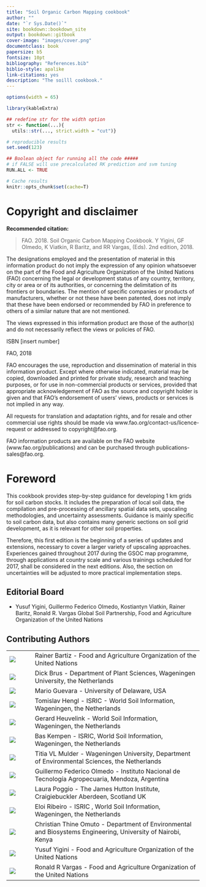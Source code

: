 ```yaml
--- 
title: "Soil Organic Carbon Mapping cookbook"
author: ""
date: "`r Sys.Date()`"
site: bookdown::bookdown_site
output: bookdown::gitbook
cover-image: "images/cover.png"
documentclass: book
papersize: b5
fontsize: 10pt
bibliography: "References.bib"
biblio-style: apalike
link-citations: yes
description: "The soilll cookbook."
---
```


```r
options(width = 65)

library(kableExtra)

## redefine str for the width option
str <- function(...){
  utils::str(..., strict.width = "cut")}

# reproducible results
set.seed(123)

## Boolean object for running all the code #####
# if FALSE will use precalculated RK prediction and svm tuning
RUN.ALL <- TRUE

# Cache results
knitr::opts_chunk$set(cache=T)
```



\frontmatter

# Copyright and disclaimer {-}

**Recommended citation:**

> FAO. 2018. Soil Organic Carbon Mapping Cookbook. Y Yigini, GF Olmedo, K Viatkin, R Baritz, and RR Vargas, (Eds). 2nd edition, 2018. 

The designations employed and the presentation of material in this information product do not imply the expression of any opinion whatsoever on the part of the Food and Agriculture Organization of the United Nations (FAO) concerning the legal or development status of any country, territory, city or area or of its authorities, or concerning the delimitation of its frontiers or boundaries. The mention of specific companies or products of manufacturers, whether or not these have been patented, does not imply that these have been endorsed or recommended by FAO in preference to others of a similar nature that are not mentioned.

The views expressed in this information product are those of the author(s) and do not necessarily reflect the views or policies of FAO. 

ISBN [insert number]

\copyright FAO, 2018

FAO encourages the use, reproduction and dissemination of material in this information product. Except where otherwise indicated, material may be copied, downloaded and printed for private study, research and teaching purposes, or for use in non-commercial products or services, provided that appropriate acknowledgement of FAO as the source and copyright holder is given and that FAO’s endorsement of users’ views, products or services is not implied in any way. 

All requests for translation and adaptation rights, and for resale and other commercial use rights should be made via www.fao.org/contact-us/licence-request or addressed to copyright@fao.org. 


FAO information products are available on the FAO website (www.fao.org/publications) and can be purchased through publications-sales@fao.org. 


# Foreword {-}

This cookbook provides step-by-step guidance for developing 1 km grids for soil carbon stocks. It includes the preparation of local soil data, the compilation and pre-processing of ancillary spatial data sets, upscaling methodologies, and uncertainty assessments. Guidance is mainly specific to soil carbon data, but also contains many generic sections on soil grid development, as it is relevant for other soil properties.

Therefore, this first edition is the beginning of a series of updates and extensions, necessary to cover a larger variety of upscaling approaches. Experiences gained throughout 2017 during the GSOC map programme, through applications at country scale and various trainings scheduled for 2017, shall be considered in the next editions. Also, the section on uncertainties will be adjusted to more practical implementation steps.

\clearpage
## Editorial Board {-}


* Yusuf Yigini, Guillermo Federico Olmedo, Kostiantyn Viatkin, Rainer Baritz, Ronald R. Vargas
Global Soil Partnership, Food and Agriculture Organization of the United Nations

## Contributing Authors {-}

|               |                                      |
|------|--------------------------------------|
| ![](contrAuthors/Baritz.jpg)   |  Rainer Bartiz - Food and Agriculture Organization of the United Nations |
| ![](contrAuthors/Brus.jpg)     |  Dick Brus - Department of Plant Sciences, Wageningen University, the Netherlands |
| ![](contrAuthors/Guevara.jpg)  |  Mario Guevara - University of Delaware, USA |
| ![](contrAuthors/Hengl.jpg)    |  Tomislav Hengl - ISRIC - World Soil Information, Wageningen, the Netherlands |
| ![](contrAuthors/Heuvelink.jpg)|  Gerard Heuvelink - World Soil Information, Wageningen, the Netherlands |
| ![](contrAuthors/Kempen.jpg)   |  Bas Kempen - ISRIC, World Soil Information, Wageningen, the Netherlands |
| ![](contrAuthors/Mulder.jpeg)  |  Titia VL Mulder - Wageningen University, Department of Environmental Sciences, the Netherlands |
| ![](contrAuthors/Olmedo.png)   |  Guillermo Federico Olmedo - Instituto Nacional de Tecnología Agropecuaria, Mendoza, Argentina |
| ![](contrAuthors/Poggio.jpg)   |  Laura Poggio - The James Hutton Institute, Craigiebuckler Aberdeen, Scotland UK |
| ![](contrAuthors/Ribeiro.jpg)  |  Eloi Ribeiro - ISRIC , World Soil Information, Wageningen, the Netherlands |
| ![](contrAuthors/Omuto.jpg)    |  Christian Thine Omuto - Department of Environmental and Biosystems Engineering, University of Nairobi, Kenya |
| ![](contrAuthors/Yigini.jpg)   |  Yusuf Yigini - Food and Agriculture Organization of the United Nations |
| ![](contrAuthors/Vargas.jpg)   |  Ronald R Vargas - Food and Agriculture Organization of the United Nations |

